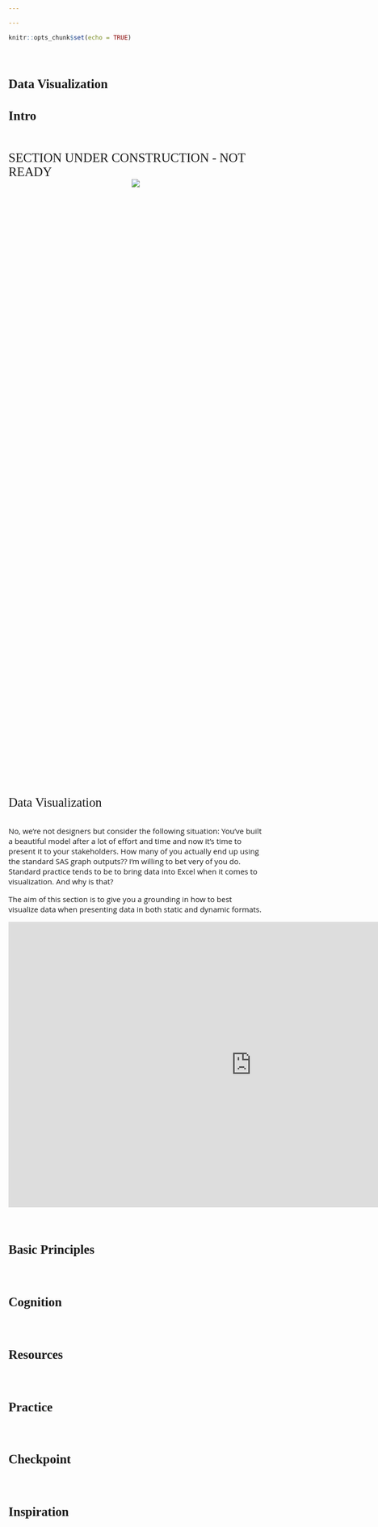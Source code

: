 ```yaml
---

---
```

<style>
@import url('https://fonts.googleapis.com/css?family=Scope+One&display=swap');
@import url('https://fonts.googleapis.com/css?family=Scope+One|Unica+One&display=swap&subset=latin-ext');
@import url('https://fonts.googleapis.com/css?family=Open+Sans&display=swap');

h1,h2 {font-family: 'Unica One', cursive;
  font-size: 25px;}
p2 {font-family: 'Unica One', cursive;
  font-size: 25px;}       
p {font-family: 'Open Sans', sans-serif;
  font-size: 15px;}   
</style>
  ```r
knitr::opts_chunk$set(echo = TRUE)
```
&nbsp;   


# Data Visualization {.tabset .tabset-fade}  

## Intro  

&nbsp;  

<p2>SECTION UNDER CONSTRUCTION - NOT READY</p2>
<br>
<center>
<div style="width:50%; height:30%">
![](construct.png)
</center>
<br>


<p2>Data Visualization</p2>
<br><br>
<p>No, we're not designers but consider the following situation: You've built a beautiful model after a lot of effort and time and now it's time to present it to your stakeholders. How many of you actually end up using the standard SAS graph outputs?? I'm willing to bet very of you do. 
Standard practice tends to be to bring data into Excel when it comes to visualization. And why is that?</p>
<p>The aim of this section is to give you a grounding in how to best visualize data when presenting data in both static and dynamic formats.</p>

<center>
<iframe src="https://4mosteurope.sharepoint.com/sites/traininganddevelopment/_layouts/15/Doc.aspx?sourcedoc={0b840175-f723-413c-9110-16496397426b}&amp;action=embedview&amp;wdAr=1.7777777777777776" width="962px" height="565px" frameborder="0">This is an embedded <a target="_blank" href="https://office.com">Microsoft Office</a> presentation, powered by <a target="_blank" href="https://office.com/webapps">Office</a>.</iframe>
</center>

&nbsp;  

## Basic Principles    

&nbsp;  

## Cognition  

&nbsp;  

## Resources  

&nbsp;  

## Practice    

&nbsp;  

## Checkpoint    

&nbsp;

## Inspiration  

&nbsp;
